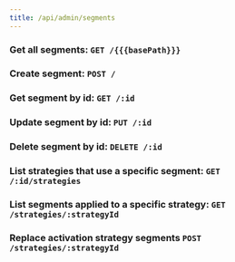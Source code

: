 ```yaml
---
title: /api/admin/segments
---
```


### Get all segments: `GET /{{{basePath}}}`

### Create segment: `POST /`

### Get segment by id: `GET /:id`

### Update segment by id: `PUT /:id`

### Delete segment by id: `DELETE /:id`

### List strategies that use a specific segment: `GET /:id/strategies`

### List segments applied to a specific strategy: `GET /strategies/:strategyId`

### Replace activation strategy segments `POST /strategies/:strategyId`
